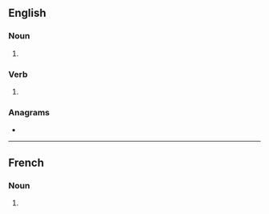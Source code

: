 ==English==

===Noun===
{{head|en|noun plural form}}

# {{plural of|quick|lang=en}}

===Verb===
{{head|en|verb form}}

# {{en-third-person singular of|quick}}

===Anagrams===
* {{anagrams|en|a=cikqsu|squick}}

----

==French==

===Noun===
{{head|fr|noun plural form|g=m}}

# {{plural of|quick|lang=fr}}